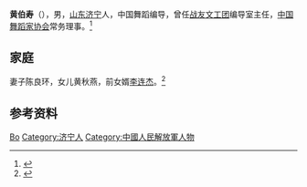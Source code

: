 '''黄伯寿'''（{{bd|1931年|}}），男，[[山东|山东]][[济宁|济宁]]人，中国舞蹈编导，曾任[[战友文工团|战友文工团]]编导室主任，[[中国舞蹈家协会|中国舞蹈家协会]]常务理事。<ref>{{Cite book|title=中国当代文化艺术名人大辞典|author=刘波主编|publisher=国际文化出版公司|year=1993|isbn=9787800493898|location=北京|pages=}}</ref>

== 家庭 ==
妻子陈良环，女儿黄秋燕，前女婿[[李连杰|李连杰]]。<ref>{{Cite web|title=李连杰与前妻黄秋燕的一段情|url=http://news.sohu.com/20051225/n241122085.shtml|accessdate=2021-01-09|work=搜狐新闻}}</ref>

== 参考资料 ==
{{reflist}}

{{中国人物小作品}}
{{Navboxes
| title  = 黄伯寿在[[中国舞蹈家协会|中国舞蹈家协会]]的职务
| list1  =
{{中国舞蹈家协会第四届理事会}}
}}

{{Authority control}}
{{DEFAULTSORT:Huang黄}}
[[Category:黄姓|Bo]]
[[Category:济宁人|Category:济宁人]]
[[Category:中國人民解放軍人物|Category:中國人民解放軍人物]]